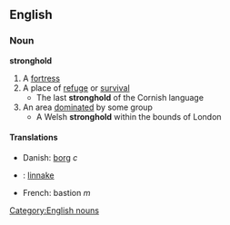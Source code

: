 ==English==
===Noun===
'''stronghold'''
#A [[fortress]]
#A place of [[refuge]] or [[survival]]
#* The last '''stronghold''' of the Cornish language
#An area [[dominate]]d by some group
#* A Welsh '''stronghold''' within the bounds of London
====Translations====
*Danish: [[borg]] ''c''
*{{fi}}: [[linnake]]
*French: bastion ''m''

[[Category:English nouns]]